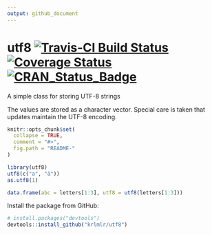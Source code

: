```yaml
---
output: github_document
---
```


# utf8 [![Travis-CI Build Status](https://travis-ci.org/krlmlr/utf8.svg?branch=master)](https://travis-ci.org/krlmlr/utf8) [![Coverage Status](https://img.shields.io/codecov/c/github/krlmlr/utf8/master.svg)](https://codecov.io/github/krlmlr/utf8?branch=master) [![CRAN_Status_Badge](http://www.r-pkg.org/badges/version/utf8)](https://cran.r-project.org/package=utf8)

A simple class for storing UTF-8 strings

The values are stored as a character vector. Special care is taken that updates maintain the UTF-8 encoding.

```r
knitr::opts_chunk$set(
  collapse = TRUE,
  comment = "#>",
  fig.path = "README-"
)
```

```r
library(utf8)
utf8(c("a", "ä"))
as.utf8(1)

data.frame(abc = letters[1:3], utf8 = utf8(letters[1:3]))
```

Install the package from GitHub:

```r
# install.packages("devtools")
devtools::install_github("krlmlr/utf8")
```
